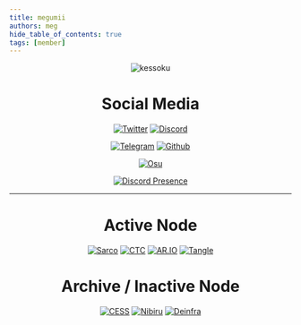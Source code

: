 ```yaml
---
title: megumii
authors: meg
hide_table_of_contents: true
tags: [member]
---
```


<div align="center">

![kessoku](./ksk.png)

# Social Media

[![Twitter](https://img.shields.io/static/v1?label=Twitter&message=%F0%9F%8E%BC&logo=X&color=ffffff)](https://twitter.com/megumii_tez)    [![Discord](https://img.shields.io/static/v1?label=Discord&message=%F0%9F%8E%BC&logo=Discord&color=ffffff)](https://discordapp.com/users/873803230042263563)

[![Telegram](https://img.shields.io/static/v1?label=Telegram&message=%F0%9F%8E%BC&logo=Telegram&color=ffffff)](https://KatouMegumii.t.me)    [![Github](https://img.shields.io/static/v1?label=Github&message=%F0%9F%8E%BC&logo=GitHub&color=ffffff)](https://github.com/Megumiiiiii)

[![Osu](https://img.shields.io/static/v1?label=Osu!&message=%F0%9F%8E%BC&logo=Osu&color=ffffff)](https://osu.ppy.sh/users/29234830)

<a href="https://discordapp.com/users/873803230042263563" target="_blank" rel="nofollow">
                      <img src="https://lanyard.cnrad.dev/api/873803230042263563?idleMessage=:Building%20something...&bg=51177a"  alt="Discord Presence">                        
                      </img>
</a>

---

# Active Node

[![Sarco](/img/node/sarco.png)](https://app.dev.sarcophagus.io/archaeologists) [![CTC](/img/node/ctc.png)](https://staking.creditcoin.org/#/validators) [![AR.IO](/img/node/ar.png)](https://blessingway.xyz) [![Tangle](/img/node/tangle.png)](https://staking.creditcoin.org/#/validators)

# Archive / Inactive Node

[![CESS](/img/node/cess.png)](https://substats.cess.cloud/) [![Nibiru](/img/node/nibiru.png)](https://app.nibiru.fi/) [![Deinfra](/img/node/deinfra.png)](https://zabbix.thepower.io/zabbix.php?action=dashboard.view)

</div>




